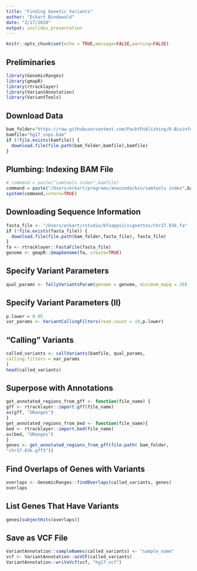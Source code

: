 ```yaml
---
title: "Finding Genetic Variants"
author: "Eckart Bindewald"
date: "2/17/2020"
output: ioslides_presentation
---
```


```r
knitr::opts_chunk$set(echo = TRUE,message=FALSE,warning=FALSE)
```

## Preliminaries

```r
library(GenomicRanges)
library(gmapR)
library(rtracklayer)
library(VariantAnnotation)
library(VariantTools)
```


## Download Data

```r
bam_folder="https://raw.githubusercontent.com/PacktPublishing/R-Bioinformatics-Cookbook/master/datasets/Chapter02"
bamfile="hg17_snps.bam"
if (!file.exists(bamfile)) {
  download.file(file.path(bam_folder,bamfile),bamfile)
}

```

## Plumbing: Indexing BAM File

```r
# command = paste("samtools index",bamfile) 
command = paste("/Users/eckart/programs/anaconda/bin/samtools index",bamfile) # hg17_snps.bam
system(command,intern=TRUE)
```

## Downloading Sequence Information

```r

fasta_file <- "/Users/eckart/rstudio/bfxapps2/vignettes/chr17.83k.fa"
if (!file.exists(fasta_file)) {
  download.file(file.path(bam_folder,fasta_file), fasta_file)
}
fa <- rtracklayer::FastaFile(fasta_file)
genome <- gmapR::GmapGenome(fa, create=TRUE)
```

## Specify Variant Parameters

```r
qual_params <- TallyVariantsParam(genome = genome, minimum_mapq = 20)
```

## Specify Variant Parameters (II)

```r
p.lower = 0.05
var_params <- VariantCallingFilters(read.count = 19,p.lower)
```


## "Calling" Variants

```r
called_variants <- callVariants(bamfile, qual_params,
calling.filters = var_params
)
head(called_variants)
```

## Superpose with Annotations

```r
get_annotated_regions_from_gff <- function(file_name) {
gff <- rtracklayer::import.gff(file_name)
as(gff, "GRanges")
}
get_annotated_regions_from_bed <- function(file_name){
bed <- rtracklayer::import.bed(file_name)
as(bed, "GRanges")
}
genes <- get_annotated_regions_from_gff(file.path( bam_folder,
"chr17.83k.gff3"))
```

## Find Overlaps of Genes with Variants

```r
overlaps <- GenomicRanges::findOverlaps(called_variants, genes)
overlaps
```


## List Genes That Have Variants

```r
genes[subjectHits(overlaps)]
```

## Save as VCF File

```r
VariantAnnotation::sampleNames(called_variants) <- "sample_name"
vcf <- VariantAnnotation::asVCF(called_variants)
VariantAnnotation::writeVcf(vcf, "hg17.vcf")
```

